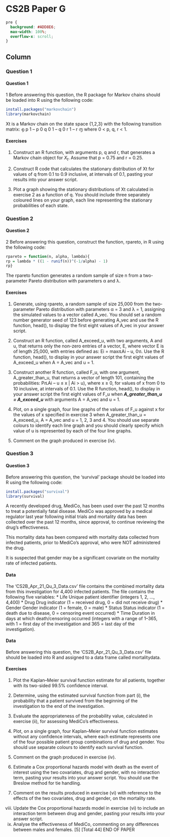 CS2B Paper G {data-navmenu="R for Risk Modelling and Survival Analysis"}
==============================================================


```css
pre {
  background: #ADD8E6;
  max-width: 100%;
  overflow-x: scroll;
}
```


Column {.tabset}
--------------------------------

### Question 1

<h4>Question 1</h4>


1 Before answering this question, the R package for Markov chains should be loaded 
into R using the following code: 
```r
install.packages("markovchain") 
library(markovchain)
```
Xt is a Markov chain on the state space {1,2,3} with the following transition matrix: 
൭
p 1 – p 0
q 0 1 – q
0 r 1 – r
൱
where 0 < p, q, r < 1. 

#### Exercises

1.  Construct an R function, with arguments p, q and r, that generates a Markov chain object for $X_t$. 
 Assume that p = 0.75 and r = 0.25. 

2.  Construct R code that calculates the stationary distribution of Xt for values of q from 0.1 to 0.9 inclusive, at intervals of 0.1, pasting your results into your 
answer script.<p> 

3. Plot a graph showing the stationary distributions of Xt calculated in exercise 2 as 
a function of q. You should include three separately coloured lines on your graph, each line representing the stationary probabilities of each state.  

### Question 2

<h4>Question 2</h4>


2 Before answering this question, construct the function, rpareto, in R using the 
following code: 
```r
rpareto = function(n, alpha, lambda){ 
rp = lambda * ((1 - runif(n))^(-1/alpha) - 1) 
rp}
```
The rpareto function generates a random sample of size n from a two-parameter 
Pareto distribution with parameters α and λ. 

#### Exercises

1. Generate, using rpareto, a random sample of size 25,000 from the 
two-parameter Pareto distribution with parameters α = 3 and λ = 1, assigning 
the simulated values to a vector called A_vec. You should set a random 
number generator seed of 123 before generating A_vec and use the R function, 
head(), to display the first eight values of A_vec in your answer script.  

2. Construct an R function, called A_exceed_u, with two arguments, A and u, that 
returns only the non-zero entries of a vector, E, where vector E is of length 
25,000, with entries defined as: 
Ei = maxሼAi – u, 0ሽ.
Use the R function, head(), to display in your answer script the first eight 
values of A_exceed_u when A = A_vec and u = 1.  

3.  Construct another R function, called F_u, with one argument, A_greater_than_u, that returns a vector of length 101, containing the 
probabilities: 
PሺAi – u ≤ x | Ai > u), where x ≥ 0, 
for values of x from 0 to 10 inclusive, at intervals of 0.1. 
Use the R function, head(), to display in your answer script the first eight values of F_u when ***A_greater_than_u = A_exceed_u*** with arguments 
A = A_vec and u = 1. 

4. Plot, on a single graph, four line graphs of the values of F_u against x for the values of x specified in exercise 3 when A_greater_than_u = A_exceed_u, 
A = A_vec and u = 1, 2, 3 and 4. You should use separate colours to identify each line graph and you should clearly specify which value of u is represented 
by each of the four line graphs.  

5. Comment on the graph produced in exercise  (iv). 

### Question 3

<h4>Question 3</h4>
Before answering this question, the ‘survival’ package should be loaded into R using the following code: 
```r
install.packages("survival") 
library(survival)
```
A recently developed drug, MediCo, has been used over the past 12 months to treat a potentially fatal disease. 
MediCo was approved by a medical regulator last year following initial trials and mortality data has been collected over the past 12 months, since approval, to continue reviewing the drug’s effectiveness. 

This mortality data has been compared with mortality data collected from infected patients, prior to MediCo’s approval, who were NOT administered the drug. 

It is suspected that gender may be a significant covariate on the mortality rate of infected patients. 


#### Data 

The ‘CS2B_Apr_21_Qu_3_Data.csv’ file contains the combined mortality data from this investigation for 4,400 infected patients. The file contains the following five 
variables: 
* Life Unique patient identifier (integers 1, 2, …, 4,400) 
* Drug Drug indicator (1 = received drug, 0 = did not receive drug) 
* Gender Gender indicator (1 = female, 0 = male) 
* Status Status indicator (1 = death due to disease, 0 = censoring event 
occurred) 
* Time Duration in days at which death/censoring occurred (integers with a 
range of 1–365, with 1 = first day of the investigation and 
365 = last day of the investigation). 

#### Data

Before answering this question, the ‘CS2B_Apr_21_Qu_3_Data.csv’ file should be 
loaded into R and assigned to a data frame called mortalitydata. 

#### Exercises
1. Plot the Kaplan–Meier survival function estimate for all patients, together with 
its two-sided 99.5% confidence interval.  

2. Determine, using the estimated survival function from part (i), the probability 
that a patient survived from the beginning of the investigation to the end of the 
investigation.  

3. Evaluate the appropriateness of the probability value, calculated in exercise  (ii), 
for assessing MediCo’s effectiveness.  

4. Plot, on a single graph, four Kaplan–Meier survival function estimates without 
any confidence intervals, where each estimate represents one of the four 
possible patient group combinations of drug and gender. You should use 
separate colours to identify each survival function.  
5. Comment on the graph produced in exercise  (iv).  
<p>
6. Estimate a Cox proportional hazards model with death as the event of interest 
using the two covariates, drug and gender, with no interaction term, pasting 
your results into your answer script. You should use the Breslow method for 
tie handling.  

7. Comment on the results produced in exercise  (vi) with reference to the effects of 
the two covariates, drug and gender, on the mortality rate. 
(viii) Update the Cox proportional hazards model in exercise  (vi) to include an 
interaction term between drug and gender, pasting your results into your 
answer script.  
(ix) Analyse the effectiveness of MediCo, commenting on any differences between 
males and females. [5] 
 [Total 44] 
END OF PAPER 